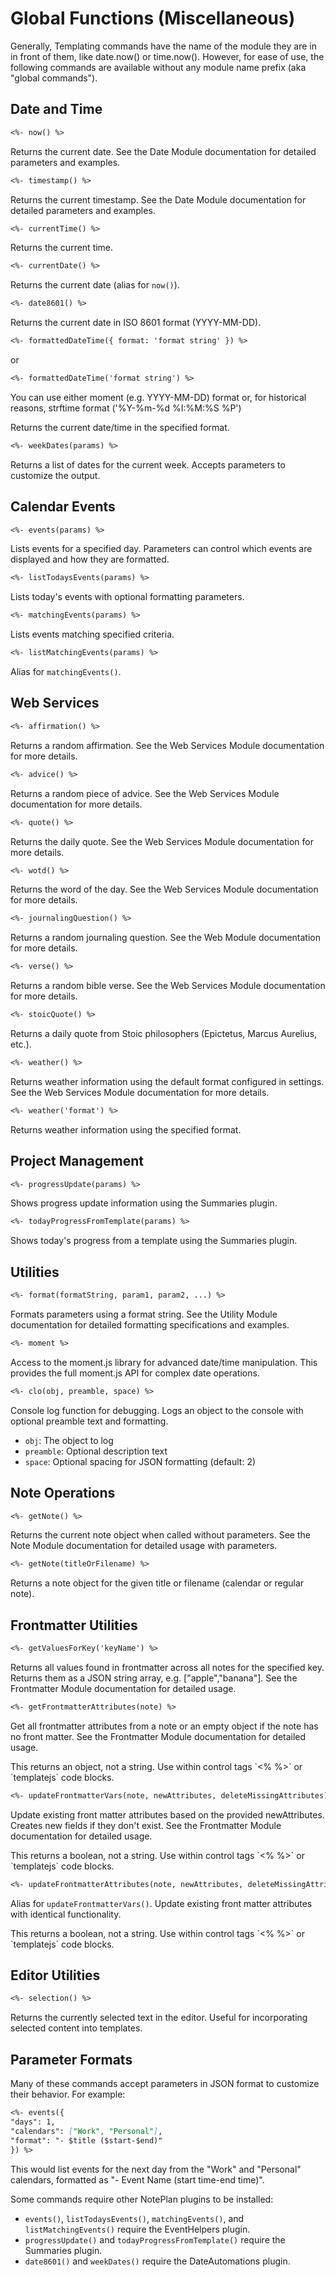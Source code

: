 
# Global Functions (Miscellaneous)

Generally, Templating commands have the name of the module they are in in front of them, like date.now() or time.now(). However, for ease of use, the following commands are available without any module name prefix (aka "global commands").

## Date and Time

```markdown
<%- now() %>
```
Returns the current date. See the <Link href="/built-in-modules/templating-modules-date#now">Date Module documentation</Link> for detailed parameters and examples.

```markdown
<%- timestamp() %>
```
Returns the current timestamp. See the <Link href="/built-in-modules/templating-modules-date#timestamp">Date Module documentation</Link> for detailed parameters and examples.

```markdown
<%- currentTime() %>
```

Returns the current time.

```markdown
<%- currentDate() %>
```

Returns the current date (alias for `now()`).

```markdown
<%- date8601() %>
```

Returns the current date in ISO 8601 format (YYYY-MM-DD).

```markdown
<%- formattedDateTime({ format: 'format string' }) %>
```

or

```markdown
<%- formattedDateTime('format string') %>
```
<Callout type="info">
You can use either moment (e.g. YYYY-MM-DD) format or, for historical reasons, strftime format ('%Y-%m-%d %I:%M:%S %P') 
</Callout>

Returns the current date/time in the specified format.

```markdown
<%- weekDates(params) %>
```

Returns a list of dates for the current week. Accepts parameters to customize the output.

## Calendar Events

```markdown
<%- events(params) %>
```

Lists events for a specified day. Parameters can control which events are displayed and how they are formatted.

```markdown
<%- listTodaysEvents(params) %>
```

Lists today's events with optional formatting parameters.

```markdown
<%- matchingEvents(params) %>
```

Lists events matching specified criteria.

```markdown
<%- listMatchingEvents(params) %>
```

Alias for `matchingEvents()`.

## Web Services

```markdown
<%- affirmation() %>
```

Returns a random affirmation. See the <Link href="/built-in-modules/templating-modules-web-services">Web Services Module documentation</Link> for more details.

```markdown
<%- advice() %>
```

Returns a random piece of advice. See the <Link href="/built-in-modules/templating-modules-web-services">Web Services Module documentation</Link> for more details.

```markdown
<%- quote() %>
```

Returns the daily quote. See the <Link href="/built-in-modules/templating-modules-web-services">Web Services Module documentation</Link> for more details.

```markdown
<%- wotd() %>
```

Returns the word of the day. See the <Link href="/built-in-modules/templating-modules-web-services">Web Services Module documentation</Link> for more details.

```markdown
<%- journalingQuestion() %>
```

Returns a random journaling question. See the <Link href="/built-in-modules/templating-modules-web#journalingquestion--string">Web Module documentation</Link> for more details.

```markdown
<%- verse() %>
```

Returns a random bible verse. See the <Link href="/built-in-modules/templating-modules-web-services">Web Services Module documentation</Link> for more details.

```markdown
<%- stoicQuote() %>
```

Returns a daily quote from Stoic philosophers (Epictetus, Marcus Aurelius, etc.).

```markdown
<%- weather() %>
```

Returns weather information using the default format configured in settings. See the <Link href="/built-in-modules/templating-modules-web-services">Web Services Module documentation</Link> for more details.

```markdown
<%- weather('format') %>
```

Returns weather information using the specified format.

## Project Management

```markdown
<%- progressUpdate(params) %>
```

Shows progress update information using the Summaries plugin.

```markdown
<%- todayProgressFromTemplate(params) %>
```

Shows today's progress from a template using the Summaries plugin.

## Utilities

```markdown
<%- format(formatString, param1, param2, ...) %>
```

Formats parameters using a format string. See the <Link href="/built-in-modules/templating-modules-utility#format">Utility Module documentation</Link> for detailed formatting specifications and examples.

```markdown
<%- moment %>
```

Access to the moment.js library for advanced date/time manipulation. This provides the full moment.js API for complex date operations.

```markdown
<%- clo(obj, preamble, space) %>
```

Console log function for debugging. Logs an object to the console with optional preamble text and formatting.
- `obj`: The object to log
- `preamble`: Optional description text 
- `space`: Optional spacing for JSON formatting (default: 2)

## Note Operations

```markdown
<%- getNote() %>
```

Returns the current note object when called without parameters. See the <Link href="/built-in-modules/templating-modules-note#getnote">Note Module documentation</Link> for detailed usage with parameters.

```markdown
<%- getNote(titleOrFilename) %>
```

Returns a note object for the given title or filename (calendar or regular note).

## Frontmatter Utilities

```markdown
<%- getValuesForKey('keyName') %>
```

Returns all values found in frontmatter across all notes for the specified key. Returns them as a JSON string array, e.g. ["apple","banana"]. See the <Link href="/built-in-modules/templating-modules-frontmatter#getvaluesforkey">Frontmatter Module documentation</Link> for detailed usage.

```markdown
<%- getFrontmatterAttributes(note) %>
```

Get all frontmatter attributes from a note or an empty object if the note has no front matter. See the <Link href="/built-in-modules/templating-modules-frontmatter#getfrontmatterattributes">Frontmatter Module documentation</Link> for detailed usage.

<Callout type="warning">
This returns an object, not a string. Use within control tags `<% %>` or `templatejs` code blocks.
</Callout>

```markdown
<%- updateFrontmatterVars(note, newAttributes, deleteMissingAttributes) %>
```

Update existing front matter attributes based on the provided newAttributes. Creates new fields if they don't exist. See the <Link href="/built-in-modules/templating-modules-frontmatter#updatefrontmattervars">Frontmatter Module documentation</Link> for detailed usage.

<Callout type="warning">
This returns a boolean, not a string. Use within control tags `<% %>` or `templatejs` code blocks.
</Callout>

```markdown
<%- updateFrontmatterAttributes(note, newAttributes, deleteMissingAttributes) %>
```

Alias for `updateFrontmatterVars()`. Update existing front matter attributes with identical functionality.

<Callout type="warning">
This returns a boolean, not a string. Use within control tags `<% %>` or `templatejs` code blocks.
</Callout>

## Editor Utilities

```markdown
<%- selection() %>
```

Returns the currently selected text in the editor. Useful for incorporating selected content into templates.

## Parameter Formats

Many of these commands accept parameters in JSON format to customize their behavior. For example:

```markdown
<%- events({
"days": 1,
"calendars": ["Work", "Personal"],
"format": "- $title ($start-$end)"
}) %>
```

This would list events for the next day from the "Work" and "Personal" calendars, formatted as "- Event Name (start time-end time)".

<Callout type="warning" title="Plugin Dependencies">
Some commands require other NotePlan plugins to be installed:

- `events()`, `listTodaysEvents()`, `matchingEvents()`, and `listMatchingEvents()` require the EventHelpers plugin.
- `progressUpdate()` and `todayProgressFromTemplate()` require the Summaries plugin.
- `date8601()` and `weekDates()` require the DateAutomations plugin.

</Callout>


